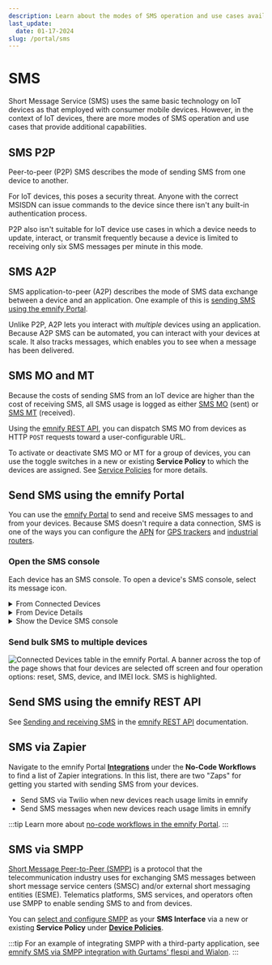 ```yaml
---
description: Learn about the modes of SMS operation and use cases available on your emnify account for IoT devices
last_update: 
  date: 01-17-2024
slug: /portal/sms
---
```


# SMS

Short Message Service (SMS) uses the same basic technology on IoT devices as that employed with consumer mobile devices.
However, in the context of IoT devices, there are more modes of SMS operation and use cases that provide additional capabilities.

## SMS P2P

Peer-to-peer (P2P) SMS describes the mode of sending SMS from one device to another.

For IoT devices, this poses a security threat.
Anyone with the correct MSISDN can issue commands to the device since there isn't any built-in authentication process.

P2P also isn't suitable for IoT device use cases in which a device needs to update, interact, or transmit frequently because a device is limited to receiving only six SMS messages per minute in this mode.

## SMS A2P

SMS application-to-peer (A2P) describes the mode of SMS data exchange between a device and an application.
One example of this is [sending SMS using the emnify Portal](#send-sms-using-the-emnify-portal).

Unlike P2P, A2P lets you interact with _multiple_ devices using an application.
Because A2P SMS can be automated, you can interact with your devices at scale.
It also tracks messages, which enables you to see when a message has been delivered.

## SMS MO and MT

Because the costs of sending SMS from an IoT device are higher than the cost of receiving SMS, all SMS usage is logged as either [SMS MO](/glossary#sms-mo) (sent) or [SMS MT](/glossary#sms-mt) (received).

Using the [emnify REST API](#send-sms-using-the-emnify-rest-api), you can dispatch SMS MO from devices as HTTP `POST` requests toward a user-configurable URL.

To activate or deactivate SMS MO or MT for a group of devices, you can use the toggle switches in a new or existing **Service Policy** to which the devices are assigned.
See [Service Policies](/portal/device-policies#service-policies) for more details.

## Send SMS using the emnify Portal

You can use the [emnify Portal](https://portal.emnify.com/) to send and receive SMS messages to and from your devices.
Because SMS doesn't require a data connection, SMS is one of the ways you can configure the [APN](/glossary#apn) for [GPS trackers](/apn-configuration/gps-trackers) and [industrial routers](/apn-configuration/industrial-routers).

### Open the SMS console

Each device has an SMS console.
To open a device's SMS console, select its message icon.

<details className="custom-details-example">
  <summary>From Connected Devices</summary>
  <img
    src={require('./assets/portal-connected-devices-open-sms-console.png').default}
    alt=""
  />
</details>

<details className="custom-details-example">
  <summary>From Device Details</summary>
  <img
    src={require('./assets/portal-device-details-open-sms-console.png').default}
    alt=""
  />
</details>

<details className="custom-details-troubleshooting">
  <summary>Show the Device SMS console</summary>
  <img
    src={require('./assets/portal-device-sms-console.png').default}
    style={{width:565}}
    alt=""
  />
</details>

### Send bulk SMS to multiple devices

![Connected Devices table in the emnify Portal. A banner across the top of the page shows that four devices are selected off screen and four operation options: reset, SMS, device, and IMEI lock. SMS is highlighted.](./assets/portal-connected-devices-sms-bulk-send.png)

## Send SMS using the emnify REST API

See [Sending and receiving SMS](/rest/sms-operations) in the [emnify REST API](/rest) documentation.

## SMS via Zapier

Navigate to the emnify Portal [**Integrations**](https://portal.emnify.com/integrations) under the **No-Code Workflows** to find a list of Zapier integrations.
In this list, there are two "Zaps" for getting you started with sending SMS from your devices.

- Send SMS via Twilio when new devices reach usage limits in emnify
- Send SMS messages when new devices reach usage limits in emnify

:::tip
Learn more about [no-code workflows in the emnify Portal](/portal/no-code).
:::

## SMS via SMPP

[Short Message Peer-to-Peer (SMPP)](/glossary#smpp) is a protocol that the telecommunication industry uses for exchanging SMS messages between short message service centers (SMSC) and/or external short messaging entities (ESME).
Telematics platforms, SMS services, and operators often use SMPP to enable sending SMS to and from devices.

You can [select and configure SMPP](/portal/device-policies#smpp-sms-interface) as your **SMS Interface** via a new or existing **Service Policy** under [**Device Policies**](https://portal.emnify.com/device-policies).

:::tip
For an example of integrating SMPP with a third-party application, see [emnify SMS via SMPP integration with Gurtams' flespi and Wialon](https://www.emnify.com/integration-guides/smpp-integration-flespi-wialon-gurtam).
:::
